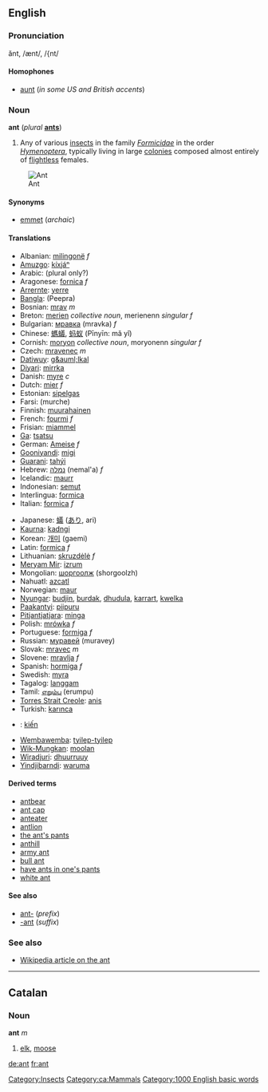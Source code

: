 ==English==
=== Pronunciation ===
ănt, /ænt/, /{nt/

====Homophones====
*[[aunt]] (''in some US and British accents'')

===Noun===
'''ant''' (''plural'' '''[[ants]]''')

#Any of various [[insect]]s in the family ''[[Formicidae]]'' in the order ''[[Hymenoptera]]'', typically living in large [[colony|colonies]] composed almost entirely of [[flightless]] females.
[[Image:Ant.jpg|thumb|Ant]]

====Synonyms====
*[[emmet]] (''archaic'')

====Translations====
{{top}}
*Albanian: [[milingonë]] ''f''
*[[Amuzgo]]: [[kíxjáⁿ]]
*Arabic: {{ARchar|[[نمل|نّمل]]}} (plural only?)
*Aragonese: [[fornica]] ''f''
*[[Arrernte]]: [[yerre]]
*[[Bangla]]: (Peepra)
*Bosnian: [[mrav]] ''m''
*Breton: [[merien]] ''collective noun'', merienenn ''singular f''
*Bulgarian: [[мравка]] (mravka) ''f''
*Chinese: [[螞蟻]], [[蚂蚁]] (Pīnyīn: mǎ yǐ)
*Cornish: [[moryon]] ''collective noun'', moryonenn ''singular f''
*Czech: [[mravenec]] ''m''
*[[Datiwuy]]: [[g&auml;lkal]]
*[[Diyari]]: [[mirrka]]
*Danish: [[myre]] ''c''
*Dutch: [[mier]] ''f''
*Estonian: [[sipelgas]]
*Farsi: {{FAchar|[[مورچه]]}} (murche)
*Finnish: [[muurahainen]]
*French: [[fourmi]] ''f''
*Frisian: [[miammel]]
*[[Ga]]: [[tsatsu]]
*German: [[Ameise]] ''f''
*[[Gooniyandi]]: [[migi]]
*[[Guarani]]: [[tahýi]]
*Hebrew: [[נמלה]] (nemal'a) ''f''
*Icelandic: [[maurr]]
*Indonesian: [[semut]]
*Interlingua: [[formica]]
*Italian: [[formica#Italian|formica]] ''f''
{{mid}}
*Japanese: [[蟻]] ([[あり]], ari)
*[[Kaurna]]: [[kadngi]]
*Korean: [[개미]] (gaemi)
*Latin: [[formica]] ''f''
*Lithuanian: [[skruzdėlė]] ''f''
*[[Meryam Mir]]: [[izrum]]
*Mongolian: [[шоргоолж]] (shorgoolzh)
*Nahuatl: [[azcatl]]
*Norwegian: [[maur]]
*[[Nyungar]]: [[budjin]], [[burdak]], [[dhudula]], [[karrart]], [[kwelka]]
*[[Paakantyi]]: [[piipuru]]
*[[Pitjantjatjara]]: [[minga]]
*Polish: [[mrówka]] ''f''
*Portuguese: [[formiga]] ''f''
*Russian: [[муравей]] (muravey)
*Slovak: [[mravec#Slovak|mravec]] ''m''
*Slovene: [[mravlja]] ''f''
*Spanish: [[hormiga]] ''f''
*Swedish: [[myra]]
*Tagalog: [[langgam]]
*Tamil: [[எறும்பு]] (erumpu)
*[[Torres Strait Creole]]: [[anis]]
*Turkish: [[karınca]]
*{{vi}}: [[kiến]]
*[[Wembawemba]]: [[tyilep-tyilep]]
*[[Wik-Mungkan]]: [[moolan]]
*[[Wiradjuri]]: [[dhuurruuy]]
*[[Yindjibarndi]]: [[waruma]]
{{bottom}}

==== Derived terms ====
*[[antbear]]
*[[ant cap]]
*[[anteater]]
*[[antlion]]
*[[the ant's pants]]
*[[anthill]]
*[[army ant]]
*[[bull ant]]
*[[have ants in one's pants]]
*[[white ant]]

====See also====
*[[ant-]] (''prefix'')
*[[-ant]] (''suffix'')

===See also===
*[[w:ant|Wikipedia article on the ant]]
{{BE-ready}}

----
==Catalan==
===Noun===
'''ant''' ''m''

#[[elk]], [[moose]]

[[Category:Insects]]
[[Category:ca:Mammals]]

[[de:ant]]
[[fr:ant]]
[[Category:1000 English basic words]]